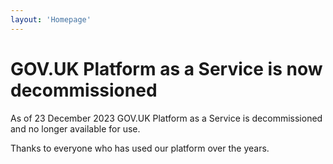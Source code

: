 ```yaml
---
layout: 'Homepage'
---
```



<GridRow>

<GridColumn width='two-thirds'>

# GOV.UK Platform as a Service is now decommissioned

As of 23 December 2023 GOV.UK Platform as a Service is decommissioned and no longer available for use.

Thanks to everyone who has used our platform over the years.

</GridColumn>
</GridRow>
